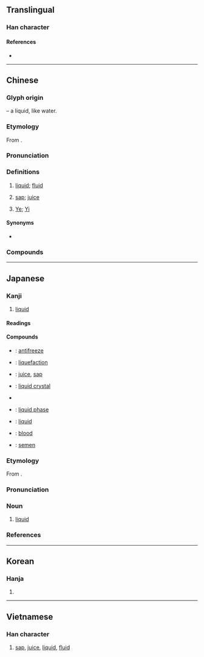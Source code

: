 {{character info}}
==Translingual==

===Han character===
{{Han char|rn=85|rad=水|as=08|sn=11|four=30147|canj=EYOK|ids=⿰氵夜}}

====References====
* {{Han ref|kx=0628.040|dkj=17586|dj=1029.260|hdz=31658.020|uh=6DB2|ud=28082|bh=B247|bd=45639}}

----

==Chinese==
{{zh-forms}}

===Glyph origin===
{{Han etym}}
{{Han compound|水|alt1=氵|t1=water|夜|ls=psc|c1=s|c2=p}} – a liquid, like water.

===Etymology===
From {{inh|zh|sit-pro|*s-rjak||oil; fat; grease}}.

===Pronunciation===
{{zh-pron
|m=液
|m-s=
|c=jik6,jat6
|c_note=jat6 - rare
|c-t=
|g=
|h=pfs=
|j=
|md=ĭk
|mn=sio̍h/xm,zz,tw:e̍k/qz:ia̍k
|mn_note=sio̍h - vernacular; e̍k/ia̍k - literary
|mn-t=siêh8/sioh8/êg8
|mn-t_note=siêh8/sioh8 - vernacular; êg8 - literary
|w=
|x=
|mc=y
|oc=y
|cat=n,pn
}}

===Definitions===
{{zh-hanzi}}

# [[liquid]]; [[fluid]]
#: {{zh-x|體液|bodily fluid}}
# [[sap]]; [[juice]]
# {{surname|zh|A=a|dot=:}} [[Ye]]; [[Yi]]

====Synonyms====
* {{s|liquid}}
{{zh-syn-saurus|液體}}

===Compounds===
{{zh-der|舒心口服液|心通口服液|液化|液晶|液態|液體|液壓機|浴液|乳濁液|人工血液|便液|修正液|唾液|唾液腺|固定液|土質液化|培養液|太液|太液池|尿液|尿液篩檢|懸液劑|懸濁液|毒液|氣態溶液|水樣液|水狀液|汗液|津液|消化液|液化瓦斯|液壓|液態氧|液態溶液|液晶窗|液材|液果|液泡|液泡膜|液胞|液雨|液體瓦斯|淋巴液|淚液|淫液|湯液|溶液|滑液|滴液|漿液|濾液|瀝液|玉液|玉液瓊漿|玻璃液|瑤池玉液|瓊漿玉液|瓊漿金液|真溶液|移液管|精液|組織液|胃液|胰液|脺液|腦液|腸液|膣液|血液|血液凝固|血液循環|血液檢驗|輸液|金波玉液|雲液|靈液|顯像液|飽和溶液|體液|黏液|液氨|液氧}}

{{zh-cat|Advanced}}

----

==Japanese==

===Kanji===
{{ja-kanji|grade=5|rs=水08}}

# [[liquid]]

====Readings====
{{ja-readings
|goon=やく
|kanon=えき
|kun=しる-
}}

====Compounds====
{{der-top|Compounds}}
* {{ja-r|不凍%液|ふとう%えき}}: [[antifreeze]]
* {{ja-r|液%化|えき%か}}: [[liquefaction]]
* {{ja-r|液%汁|えき%じゅう}}: [[juice]], [[sap]]
* {{ja-r|液%晶|えき%しょう}}: [[liquid crystal]]
* {{ja-r|液%状|えき%じょう}}
* {{ja-r|液%相|えき%そう}}: [[liquid phase]]
* {{ja-r|液%体|えき%たい}}: [[liquid]]
* {{ja-r|血%液|けつ%えき}}: [[blood]]
* {{ja-r|精%液|せい%えき}}: [[semen]]
{{der-bottom}}

===Etymology===
{{ja-kanjitab|えき|yomi=o}}
From {{bor|ja|ltc|-|sort=えき}} {{m|zh|液|tr=yek||liquid}}.

===Pronunciation===
{{ja-pron|yomi=kanon|えき|acc=1|acc_ref=DJR,NHK}}

===Noun===
{{ja-noun|えき}}

# [[liquid]]

===References===
<references/>

----

==Korean==

===Hanja===
{{ko-hanja|진|액}}

# {{hanja form of|액|[[liquid]]}}

----

==Vietnamese==

===Han character===
{{vi-readings|reading=giá, dịch|rs=水08}}

# [[sap]], [[juice]], [[liquid]], [[fluid]]